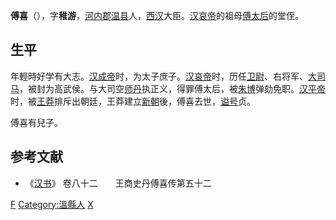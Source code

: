 '''傅喜'''（{{bd|？||10年||catIdx=F}}），字'''稚游'''，[[河內郡_(中國)|河内郡]][[温县|温县]]人，[[西汉|西汉]]大臣。[[汉哀帝|汉哀帝]]的祖母[[傅太后|傅太后]]的堂侄。
==生平==
年輕時好学有大志。[[汉成帝|汉成帝]]时，为太子庶子。[[汉哀帝|汉哀帝]]时，历任[[卫尉|卫尉]]、右将军、[[大司马|大司马]]，被封为高武侯。与大司空[[师丹|师丹]]执正义，得罪傅太后，被[[朱博|朱博]]弹劾免职。[[汉平帝|汉平帝]]时，被[[王莽|王莽]]排斥出朝廷，王莽建立[[新朝|新朝]]後，傅喜去世，[[谥号|谥号]]贞。

傅喜有兒子。

==参考文献==
*《[[汉书|汉书]]》 卷八十二　　王商史丹傅喜传第五十二
{{西汉太尉大司马}}

[[Category:西汉政治人物|F]]
[[Category:溫縣人|Category:溫縣人]]
[[Category:傅姓|X]]